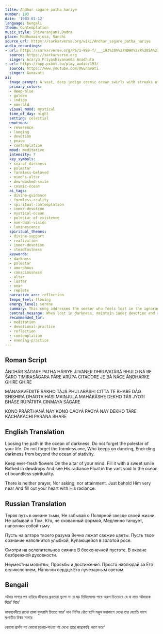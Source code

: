 ```yaml
---
title: Andhar sagare patha hariye
number: 193
date: '1983-01-12'
language: bengali
theme: Contemplation
music_style: Shivaranjani,Dadra
place: Madhumainjusa, Ranchi
source_url: https://sarkarverse.org/wiki/Andhar_sagare_patha_hariye
audio_recordings:
- url: https://sarkarverse.org/PS/1-999-f/___193%20A%27NDHA%27R%20SA%27GARE%20PATHA%20HA%27RIYE.mp3
  source: https://sarkarverse.org
  singer: Acarya Priyashivananda Avadhuta
- url: https://app.psbot.eu/play_audio/193/
  source: https://www.youtube.com/@Gunavati
  singer: Gunavati
ai:
  image_prompt: A vast, deep indigo cosmic ocean swirls with streaks of midnight blue and black, symbolizing the 'sea of darkness.' Above this gloom, a single, brilliant Golden Polestar radiates immense clarity, serving as the ultimate guide. In the center, an amorphous, ethereal figure—a vortex of luminous, form-free white light—dances gently, suggesting the 'Heart-Thief' of Consciousness. The composition should convey a high-contrast, spiritual realism, emphasizing the transition from deep despair to tranquil, inner realization.
  primary_colors:
  - deep-blue
  - golden
  - indigo
  - emerald
  visual_mood: mystical
  time_of_day: night
  setting: celestial
  emotions:
  - reverence
  - longing
  - devotion
  - peace
  - contemplation
  mood: meditative
  intensity: 7
  key_symbols:
  - sea-of-darkness
  - polestar
  - formless-beloved
  - mind's-altar
  - dew-washed-smile
  - cosmic-ocean
  ai_tags:
  - divine-guidance
  - formless-reality
  - spiritual-contemplation
  - inner-devotion
  - mystical-ocean
  - polestar-of-existence
  - non-dual-vision
  - luminescence
  spiritual_themes:
  - divine-support
  - realization
  - inner-devotion
  - steadfastness
  keywords:
  - darkness
  - polestar
  - amorphous
  - consciousness
  - altar
  - luster
  - near
  - replete
  narrative_arc: reflection
  tempo_feel: flowing
  energy_level: serene
  summary: This song addresses the seeker who feels lost in the ignorance or struggles of life, comparing it to a 'sea of darkness.' It urges them never to forget the Divine, the constant 'Polestar of existence.' Fulfillment is achieved not through external prayer or demands, but through establishing pure inner devotion (the mind's altar) and realizing the Formless Beloved who is always intimately present and near.
  central_message: When lost in darkness, maintain inner devotion and recognize that the Formless Divine guide is perpetually close, making life complete simply by observation.
  recommended_for:
  - meditation
  - devotional-practice
  - reflection
  - contemplation
  - evening-practice
---
```


## Roman Script

ÁṊDHÁR SÁGARE PATHA HÁRIYE
JIIVANER DHRUVATÁRÁ BHULO NÁ RE
ŚARO TIMIRASÁGARA PÁRE
ARÚPA CITACORE
JE BÁ NÁCE ÁṊDHÁRKE GHIRE GHIRE

MÁNASAVEDIITE RÁKHO
TÁJÁ PHULARÁSHI
CITTA TE BHARE DÁO
SHISHIRA DHAOTA HÁSI
MAIṊJULA MAHÁKÁSHE
DEKHO TÁR JYOTI BHÁSE
RÚPÁTIITA CINMAYA SÁGARE

KONO PRÁRTHANÁ NAY
KONO CÁOYÁ PÁOYÁ NAY
DEKHO TÁRE KÁCHÁKÁCHI
PARÁŃA BHARE

## English Translation

Loosing the path in the ocean of darkness,
Do not forget the polestar of your life.
Do not forget the formless one,
Who keeps on dancing,
Encircling darkness
from beyond the ocean of stativity.

Keep ever-fresh flowers
On the altar of your mind.
Fill it with a sweet smile
Bathed in dewdrops
And see His radiance
Float in the vast void
In the ocean of boundless spirituality.

There is neither prayer,
Nor asking, nor attainment.
Just behold Him very near
And fill out your heart with His radiance.

## Russian Translation

Теряя путь в океане тьмы,
Не забывай о Полярной звезде своей жизни.
Не забывай о Том,
Кто, не скованный формой,
Медленно танцует, наполняя собой тьму.

Пусть на алтаре твоего разума
Вечно лежат свежие цветы.
Пусть твое сознание наполнится улыбкой,
Купающейся в золотой росе.

Смотри на ослепительное сияние
В бесконечной пустоте,
В океане безбрежной духовности.

Неуместны молитвы,
Просьбы и достижения.
Просто наблюдай за Его великолепием,
Наполни сердце Его лучезарным светом.

## Bengali

আঁধার সাগরে পথ হারিয়ে
জীবনের ধ্রুবতারা ভুলো না রে
ষড় তিমিরসাগর পারে অরূপ চিতচোরে
যে বা নাচে আঁধারকে ঘিরে' ঘিরে'

মানসবেদীতে রাখো তাজা ফুলরাশি
চিত্ততে ভরে' দাও শিশির ধৌত হাসি
মঞ্জুল মহাকাশে দেখো তার জ্যোতি ভাসে
রূপাতীত চিন্ময় সাগরে

কোনো প্রার্থনা নয় কোনো চাওয়া-পাওয়া নয়
দেখো তারে কাছাকাছি পরাণ ভরে'
